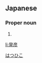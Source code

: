 ==Japanese==
{{ja-kanjitab|発|彦}}

===Proper noun===
{{ja-pos|proper|はつひこ}}

# {{given name|male|lang=ja|sort=はつひこ}}

[[Category:Japanese male given names|はつひこ]]

[[li:発彦]]